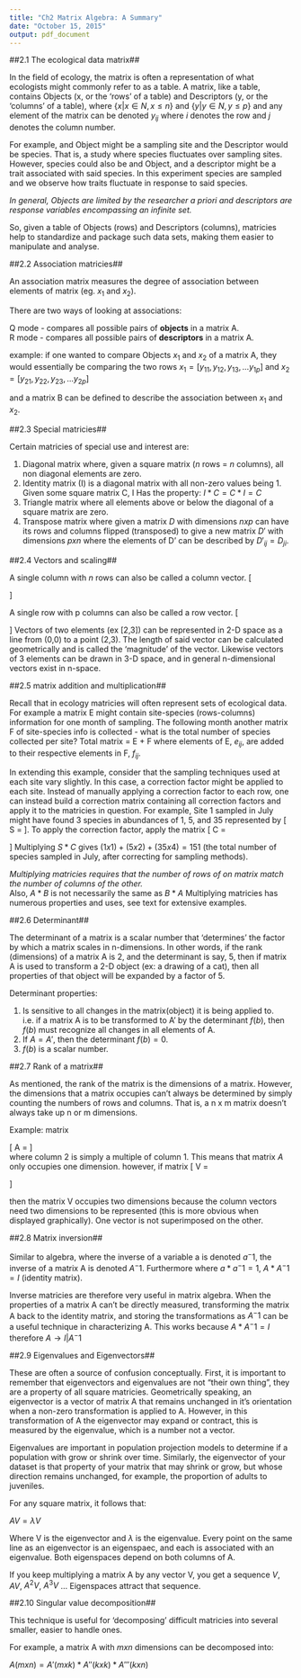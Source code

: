 ```yaml
---
title: "Ch2 Matrix Algebra: A Summary"
date: "October 15, 2015"
output: pdf_document
---
```


##2.1 The ecological data matrix##

In the field of ecology, the matrix is often a representation of what ecologists might commonly refer to as a table.
A matrix, like a table, contains Objects (x, or the 'rows' of a table) and Descriptors (y, or the 'columns' of a table), 
where $\{x | x \in N , x \leq n \}$ and $\{y | y \in N , y \leq p \}$
and any element of the matrix can be denoted $y_{ij}$
where $i$ denotes the row and $j$ denotes the column number.


For example, and Object might be a sampling site and the Descriptor would be species. That is, a study where species fluctuates over sampling sites.
However, species could also be and Object, and a descriptor might be a trait associated with said species. In this experiment species are sampled and we observe how traits fluctuate in response to said species. 

*In general, Objects are limited by the researcher a priori and descriptors are response variables encompassing an infinite set.* 

So, given a table of Objects (rows) and Descriptors (columns), matricies help to standardize and package such data sets, making them easier to manipulate and analyse. 


##2.2 Association matricies##

An association matrix measures the degree of association between elements of matrix (eg. $x_1$ and $x_2$). 

There are two ways of looking at associations:

Q mode - compares all possible pairs of **objects** in a matrix A.   
R mode - compares all possible pairs of **descriptors** in a matrix A. 

example: if one wanted to compare Objects $x_1$ and $x_2$ of a matrix A, they would essentially be comparing the two rows 
$x_{1} = [y_{11}, y_{12}, y_{13},...y_{1p}]$ and
$x_2 = [y_{21}, y_{22}, y_{23},...y_{2p}]$ 

and a matrix B can be defined to describe the association between $x_1$ and $x_2$. 



##2.3 Special matricies##

Certain matricies of special use and interest are:

1. Diagonal matrix where, given a square matrix ($n$ rows = $n$ columns), all non diagonal elements are zero. 
2. Identity matrix (I) is a diagonal matrix with all non-zero values being 1. Given some square matrix C, I Has the property: $I*C=C*I=C$
3. Triangle matrix where all elements above or below the diagonal of a square matrix are zero. 
4. Transpose matrix where given a matrix $D$ with dimensions $n x p$ can have its rows and columns flipped (transposed) to give a new matrix $D'$ with dimensions $p x n$ where the elements of D' can be described by $D'_{ij} = D_{ji}$.  


##2.4 Vectors and scaling##

A single column with $n$ rows can also be called a column vector. 
\[\begin{pmatrix}
1 \\
3 
\end{pmatrix}
\]

A single row with p columns can also be called a row vector. 
\[\begin{pmatrix}
1 & 3
\end{pmatrix}
\]
Vectors of two elements (ex [2,3]) can be represented in 2-D space as a line from (0,0) to a point (2,3). The length of said vector can be calculated geometrically and is called the 'magnitude' of the vector. 
Likewise vectors of 3 elements can be drawn in 3-D space, and in general n-dimensional vectors exist in n-space. 


##2.5 matrix addition and multiplication##

Recall that in ecology matricies will often represent sets of ecological data.
For example a matrix E might contain site-species (rows-columns) information for one month of sampling.
The following month another matrix F of site-species info is collected - what is the total number of species collected per site?
Total matrix = E + F where elements of E, $e_{ij}$, are added to their respective elements in F, $f_{ij}$. 

In extending this example, consider that the sampling techniques used at each site vary slightly. In this case, a correction factor might be applied to each site.
Instead of manually applying a correction factor to each row, one can instead build a correction matrix containing all correction factors and apply it to the matricies in question.
For example, Site 1 sampled in July might have found 3 species in abundances of 1, 5, and 35 represented by \[ S =\begin{pmatrix}
1 & 5 & 35
\end{pmatrix}
\].
To apply the correction factor, apply the matrix \[ C = \begin{pmatrix}
1 \\
2 \\
4
\end{pmatrix}
\]
Multiplying $S*C$ gives $(1x1)+(5x2)+(35x4)=151$ (the total number of species sampled in July, after correcting for sampling methods). 

*Multiplying matricies requires that the number of rows of on matrix match the number of columns of the other.*  
Also, $A*B$ is not necessarily the same as $B*A$ 
Multiplying matricies has numerous properties and uses, see text for extensive examples.

##2.6 Determinant##

The determinant of a matrix is a scalar number that 'determines' the factor by which a matrix scales in n-dimensions. 
In other words, if the rank (dimensions) of a matrix A is 2, and the determinant is say, 5, then if matrix A is used to transform a 2-D object (ex: a drawing of a cat), then all properties of that object will be expanded by a factor of 5. 

Determinant properties:   

1.  Is sensitive to all changes in the matrix(object) it is being applied to. i.e. if a matrix A is to be transformed to A' by the determinant $f(b)$, then $f(b)$ must recognize all changes in all elements of A.   
2.  If $A=A'$, then the determinant $f(b)=0$.   
3.  $f(b)$ is a scalar number.   

##2.7 Rank of a matrix##

As mentioned, the rank of the matrix is the dimensions of a matrix. However, the dimensions that a matrix occupies can't always be determined by simply counting the numbers of rows and columns.
That is, a n x m matrix doesn't always take up n or m dimensions. 

Example: matrix 

\[ A = \begin{pmatrix}
3 & 6 \\
2 & 4\\
\end{pmatrix}
\]  
where column 2 is simply a multiple of column 1. This means that matrix $A$ only occupies one dimension. 
however, if matrix \[ V = \begin{pmatrix}
3 & 7 \\
2 & 4\\
\end{pmatrix}
\]  

then the matrix V occupies two dimensions because the column vectors need two dimensions to be represented (this is more obvious when displayed graphically). One vector is not superimposed on the other. 

##2.8 Matrix inversion##

Similar to algebra, where the inverse of a variable a is denoted $a^-1$, the inverse of a matrix A is denoted $A^-1$. 
Furthermore where $a*a^-1 = 1$, $A*A^-1 = I$ (identity matrix).

Inverse matricies are therefore very useful in matrix algebra. When the properties of a matrix A can't be directly measured, transforming the matrix A back to the identity matrix, and storing the transformations as $A^-1$ can be a useful technique in characterizing A.
This works because $A*A^-1 = I$ therefore $A \to I | A^-1$ 

##2.9 Eigenvalues and Eigenvectors##

These are often a source of confusion conceptually. 
First, it is important to remember that eigenvectors and eigenvalues are not "their own thing", they are a property of all square matricies.
Geometrically speaking, an eigenvector is a vector of matrix A that remains unchanged in it's orientation when a non-zero transformation is applied to A.
However, in this transformation of A the eigenvector may expand or contract, this is measured by the eigenvalue, which is a number not a vector. 

Eigenvalues are important in population projection models to determine if a population with grow or shrink over time. 
Similarly, the eigenvector of your dataset is that property of your matrix that may shrink or grow, but whose direction remains unchanged, for example, the proportion of adults to juveniles. 

For any square matrix, it follows that:

$AV = \lambda V$

Where V is the eigenvector and $\lambda$ is the eigenvalue. 
Every point on the same line as an eigenvector is an eigenspaec, and each is associated with an eigenvalue. Both eigenspaces depend on both columns of A. 

If you keep multiplying a matrix A by any vector V, you get a sequence $V$, $AV$, $A^2V$, $A^3V$ ...
Eigenspaces attract that sequence. 

##2.10 Singular value decomposition##

This technique is useful for 'decomposing' difficult matricies into several smaller, easier to handle ones.

For example, a matrix A with $m x n$ dimensions can be decomposed into:

$A(m x n) = A' (m x k) * A''( k x k) * A ''' (k x n)$ 



